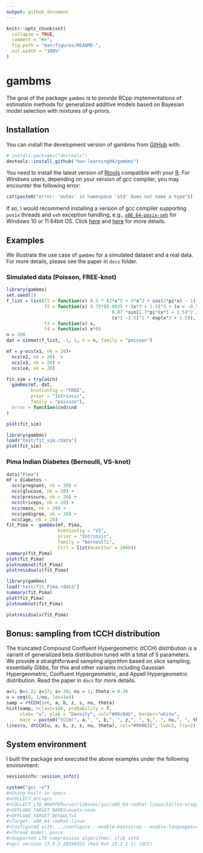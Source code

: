 ```yaml
---
output: github_document
---
```


<!-- README.md is generated from README.Rmd. Please edit that file -->

```r
knitr::opts_chunk$set(
  collapse = TRUE,
  comment = "#>",
  fig.path = "man/figures/README-",
  out.width = "100%"
)
```

# gambms

<!-- badges: start -->
<!-- badges: end -->

The goal of the package `gambms` is to provide RCpp implementations of estimation methods for generalized additive models based on Bayesian model selection with mixtures of g-priors.

## Installation

You can install the development version of gambms from [GitHub](https://github.com/) with:

``` r
# install.packages("devtools")
devtools::install_github("hun-learning94/gambms")
```

You need to install the latest version of [Rtools](https://cran.r-project.org/bin/windows/Rtools/) compatible with your [R](https://cran.r-project.org/bin/windows/). For Windows users, depending on your version of gcc compiler, you may encounter the following error:
```r
cat(paste0("error: 'mutex' in namespace 'std' does not name a type"))
```
If so, I would recommend installing a version of gcc compiler supporting `posix` threads and `seh` exception handling, e.g., [`x86_64-posix-seh`](https://sourceforge.net/projects/mingw-w64/files/) for Windows 10 or 11 64bit OS. Click [here](https://stackoverflow.com/questions/17242516/mingw-w64-threads-posix-vs-win32) and [here](http://jaryl-lan.blogspot.com/2020/09/how-to-solve-mutex-in-namespace-std.html) for more details.

## Examples

We illustrate the use case of `gambms` for a simulated dataset and a real data. For more details, please see the paper in `docs` folder.

### Simulated data (Poisson, FREE-knot)
```r
library(gambms)
set.seed(1)
f_list = list(f1 = function(x) 0.5 * (2*x^5 + 3*x^2 + cos(3*pi*x) - 1),
              f2 = function(x) 0.75*(0.0035 * (x*3 + 1.5)^3 + (x > -0.5 & x < 0.85) * 
                                       0.07 *sin(1.7*pi*(x*3 + 1.5)^2 / 3.2)*
                                       (x*3 -2.5)^2 * exp(x*3 + 1.5)),
              f3 = function(x) x,
              f4 = function(x) x*0)
n = 200
dat = simmat(f_list, -1, 1, n = n, family = "poisson")

mf = y~ncs(x1, nk = 20)+ 
  ncs(x2, nk = 20)  + 
  ncs(x3, nk = 20) + 
  ncs(x4, nk = 20)

fit_sim = tryCatch(
  gambms(mf, dat,
         knotConfig = "FREE",
         prior = "Intrinsic",
         family = "poisson"),
  error = function(cnd)cnd
)

plot(fit_sim)
```
```r
library(gambms)
load("test/fit_sim.rdata")
plot(fit_sim)
```

### Pima Indian Diabetes (Bernoulli, VS-knot)
```r
data("Pima")
mf = diabetes ~
  ncs(pregnant, nk = 20) +
  ncs(glucose, nk = 20) +
  ncs(pressure, nk = 20) +
  ncs(triceps, nk = 20) +
  ncs(mass, nk = 20) +
  ncs(pedigree, nk = 20) +
  ncs(age, nk = 20)
fit_Pima =  gambms(mf, Pima,
                   knotConfig = "VS",
                   prior = "Intrinsic",
                   family = "bernoulli",
                   Ctrl = list(mcmcIter = 2000))
summary(fit_Pima)
plot(fit_Pima)
plotnumknot(fit_Pima)
plotresiduals(fit_Pima)
```

```r
library(gambms)
load("test/fit_Pima.rdata")
summary(fit_Pima)
plot(fit_Pima)
plotnumknot(fit_Pima)
```

```r
plotresiduals(fit_Pima)
```

## Bonus: sampling from tCCH distribution
The truncated Compound Confluent Hypergeometric (tCCH) distribution is a variant of generalized beta distribution tuned with a total of $5$ parameters. We provide a straightforward sampling algorithm based on slice sampling, essentially Gibbs, for this and other variants including Gaussian Hypergeometric, Confluent Hypergeometric, and Appell Hypergeometric distribution. Read the paper in `docs` for more details.
```r
a=5; b=1.2; z=37; s=-26; nu = 1; theta = 0.36
u = seq(0, 1/nu, len=1e4)
samp = rtCCH(1e6, a, b, z, s, nu, theta)
hist(samp, nclass=100, probability = T,
     xlab= "u", ylab = "Density", col="#00c04b", border="white",
     main = paste0("tCCH(", a,", ", b,", ", z,", ", s,", ", nu,", ", theta, ")"))
lines(u, dtCCH(u, a, b, z, s, nu, theta), col="#008631", lwd=2, lty=2)
```


## System environment
I built the package and executed the above examples under the following environment:
```r
sessioninfo::session_info()
```
```r
system("gcc -v")
#>Using built-in specs.
#>COLLECT_GCC=gcc
#>COLLECT_LTO_WRAPPER=/usr/libexec/gcc/x86_64-redhat-linux/13/lto-wrapper
#>OFFLOAD_TARGET_NAMES=nvptx-none
#>OFFLOAD_TARGET_DEFAULT=1
#>Target: x86_64-redhat-linux
#>Configured with: ../configure --enable-bootstrap --enable-languages=c,c++,fortran,objc,obj-c++,ada,go,d,m2,lto --prefix=/usr --mandir=/usr/share/man --infodir=/usr/share/info --with-bugurl=http://bugzilla.redhat.com/bugzilla --enable-shared --enable-threads=posix --enable-checking=release --enable-multilib --with-system-zlib --enable-__cxa_atexit --disable-libunwind-exceptions --enable-gnu-unique-object --enable-linker-build-id --with-gcc-major-version-only --enable-libstdcxx-backtrace --with-libstdcxx-zoneinfo=/usr/share/zoneinfo --with-linker-hash-style=gnu --enable-plugin --enable-initfini-array --with-isl=/builddir/build/BUILD/gcc-13.3.1-20240522/obj-x86_64-redhat-linux/isl-install --enable-offload-targets=nvptx-none --without-cuda-driver --enable-offload-defaulted --enable-gnu-indirect-function --enable-cet --with-tune=generic --with-arch_32=i686 --build=x86_64-redhat-linux --with-build-config=bootstrap-lto --enable-link-serialization=1
#>Thread model: posix
#>Supported LTO compression algorithms: zlib zstd
#>gcc version 13.3.1 20240522 (Red Hat 13.3.1-1) (GCC)
```



<!-- What is special about using `README.Rmd` instead of just `README.md`? You can include R chunks like so: -->

<!-- ```{r cars} -->
<!-- summary(cars) -->
<!-- ``` -->

<!-- You'll still need to render `README.Rmd` regularly, to keep `README.md` up-to-date. `devtools::build_readme()` is handy for this. You could also use GitHub Actions to re-render `README.Rmd` every time you push. An example workflow can be found here: <https://github.com/r-lib/actions/tree/v1/examples>. -->

<!-- You can also embed plots, for example: -->

<!-- ```{r pressure, echo = FALSE} -->
<!-- plot(pressure) -->
<!-- ``` -->

<!-- In that case, don't forget to commit and push the resulting figure files, so they display on GitHub and CRAN. -->
